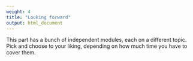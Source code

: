 ```yaml
---
weight: 4
title: "Looking forward"
output: html_document
---
```


This part has a bunch of independent modules, each on a different topic. Pick and choose to your liking, depending on how much time you have to cover them.

